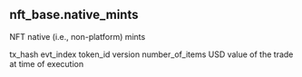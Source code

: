 ## nft_base.native_mints 
NFT native (i.e., non-platform) mints


<ParamField path="tx_hash">
tx_hash
</ParamField>
<ParamField path="evt_index">
evt_index
</ParamField>
<ParamField path="token_id">
token_id version
</ParamField>
<ParamField path="number_of_items">
number_of_items
</ParamField>
<ParamField path="amount_usd">
USD value of the trade at time of execution
</ParamField>
